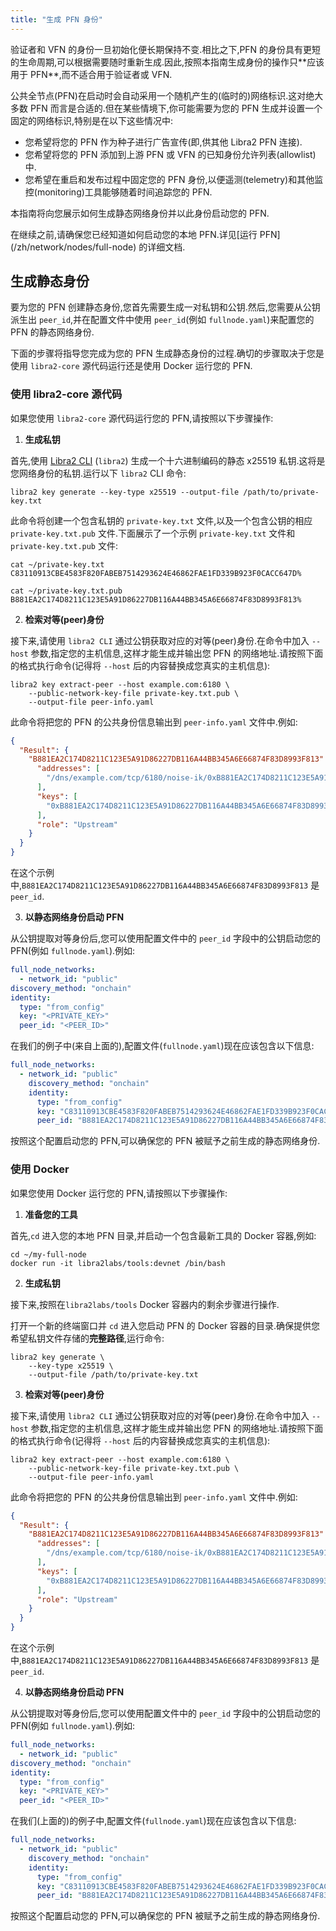 ```yaml
---
title: "生成 PFN 身份"
---
```



<Aside type="caution">
  验证者和 VFN 的身份一旦初始化便长期保持不变.相比之下,PFN 的身份具有更短的生命周期,可以根据需要随时重新生成.因此,按照本指南生成身份的操作只**应该用于 PFN**,而不适合用于验证者或 VFN.
</Aside>

公共全节点(PFN)在启动时会自动采用一个随机产生的(临时的)网络标识.这对绝大多数 PFN 而言是合适的.但在某些情境下,你可能需要为您的 PFN 生成并设置一个固定的网络标识,特别是在以下这些情况中:

- 您希望将您的 PFN 作为种子进行广告宣传(即,供其他 Libra2 PFN 连接).
- 您希望将您的 PFN 添加到上游 PFN 或 VFN 的已知身份允许列表(allowlist)中.
- 您希望在重启和发布过程中固定您的 PFN 身份,以便遥测(telemetry)和其他监控(monitoring)工具能够随着时间追踪您的 PFN.

本指南将向您展示如何生成静态网络身份并以此身份启动您的 PFN.

<Aside type="caution">
  在继续之前,请确保您已经知道如何启动您的本地 PFN.详见[运行 PFN](/zh/network/nodes/full-node) 的详细文档.
</Aside>

## 生成静态身份

要为您的 PFN 创建静态身份,您首先需要生成一对私钥和公钥.然后,您需要从公钥派生出 `peer_id`,并在配置文件中使用 `peer_id`(例如 `fullnode.yaml`)来配置您的 PFN 的静态网络身份.

下面的步骤将指导您完成为您的 PFN 生成静态身份的过程.确切的步骤取决于您是使用 `libra2-core` 源代码运行还是使用 Docker 运行您的 PFN.

### 使用 libra2-core 源代码

如果您使用 `libra2-core` 源代码运行您的 PFN,请按照以下步骤操作:

1. **生成私钥**

首先,使用 [Libra2 CLI](/zh/build/cli) (`libra2`) 生成一个十六进制编码的静态 x25519 私钥.这将是您网络身份的私钥.运行以下 `libra2` CLI 命令:

```shellscript filename="Terminal"
libra2 key generate --key-type x25519 --output-file /path/to/private-key.txt
```

此命令将创建一个包含私钥的 `private-key.txt` 文件,以及一个包含公钥的相应 `private-key.txt.pub` 文件.下面展示了一个示例 `private-key.txt` 文件和 `private-key.txt.pub` 文件:

```shellscript filename="Terminal"
cat ~/private-key.txt
C83110913CBE4583F820FABEB7514293624E46862FAE1FD339B923F0CACC647D%

cat ~/private-key.txt.pub
B881EA2C174D8211C123E5A91D86227DB116A44BB345A6E66874F83D8993F813%
```

2. **检索对等(peer)身份**

接下来,请使用 `libra2 CLI` 通过公钥获取对应的对等(peer)身份.在命令中加入 `--host` 参数,指定您的主机信息,这样才能生成并输出您 PFN 的网络地址.请按照下面的格式执行命令(记得将 `--host` 后的内容替换成您真实的主机信息):

```shellscript filename="Terminal"
libra2 key extract-peer --host example.com:6180 \
    --public-network-key-file private-key.txt.pub \
    --output-file peer-info.yaml
```

此命令将把您的 PFN 的公共身份信息输出到 `peer-info.yaml` 文件中.例如:

```json
{
  "Result": {
    "B881EA2C174D8211C123E5A91D86227DB116A44BB345A6E66874F83D8993F813": {
      "addresses": [
        "/dns/example.com/tcp/6180/noise-ik/0xB881EA2C174D8211C123E5A91D86227DB116A44BB345A6E66874F83D8993F813/handshake/0"
      ],
      "keys": [
        "0xB881EA2C174D8211C123E5A91D86227DB116A44BB345A6E66874F83D8993F813"
      ],
      "role": "Upstream"
    }
  }
}
```

在这个示例中,`B881EA2C174D8211C123E5A91D86227DB116A44BB345A6E66874F83D8993F813` 是 `peer_id`.

3. **以静态网络身份启动 PFN**

从公钥提取对等身份后,您可以使用配置文件中的 `peer_id` 字段中的公钥启动您的 PFN(例如 `fullnode.yaml`).例如:

```yaml filename="fullnode.yaml"
full_node_networks:
  - network_id: "public"
discovery_method: "onchain"
identity:
  type: "from_config"
  key: "<PRIVATE_KEY>"
  peer_id: "<PEER_ID>"
```

在我们的例子中(来自上面的),配置文件(`fullnode.yaml`)现在应该包含以下信息:

```yaml filename="fullnode.yaml"
full_node_networks:
  - network_id: "public"
    discovery_method: "onchain"
    identity:
      type: "from_config"
      key: "C83110913CBE4583F820FABEB7514293624E46862FAE1FD339B923F0CACC647D"
      peer_id: "B881EA2C174D8211C123E5A91D86227DB116A44BB345A6E66874F83D8993F813"
```

按照这个配置启动您的 PFN,可以确保您的 PFN 被赋予之前生成的静态网络身份.

### 使用 Docker

如果您使用 Docker 运行您的 PFN,请按照以下步骤操作:

1. **准备您的工具**

首先,`cd` 进入您的本地 PFN 目录,并启动一个包含最新工具的 Docker 容器,例如:

```shellscript filename="Terminal"
cd ~/my-full-node
docker run -it libra2labs/tools:devnet /bin/bash
```

2. **生成私钥**

接下来,按照在`libra2labs/tools` Docker 容器内的剩余步骤进行操作.

打开一个新的终端窗口并 `cd` 进入您启动 PFN 的 Docker 容器的目录.确保提供您希望私钥文件存储的**完整路径**,运行命令:

```shellscript filename="Terminal"
libra2 key generate \
    --key-type x25519 \
    --output-file /path/to/private-key.txt
```

3. **检索对等(peer)身份**

接下来,请使用 `libra2 CLI` 通过公钥获取对应的对等(peer)身份.在命令中加入 `--host` 参数,指定您的主机信息,这样才能生成并输出您 PFN 的网络地址.请按照下面的格式执行命令(记得将 `--host` 后的内容替换成您真实的主机信息):

```shellscript filename="Terminal"
libra2 key extract-peer --host example.com:6180 \
    --public-network-key-file private-key.txt.pub \
    --output-file peer-info.yaml
```

此命令将把您的 PFN 的公共身份信息输出到 `peer-info.yaml` 文件中.例如:

```json
{
  "Result": {
    "B881EA2C174D8211C123E5A91D86227DB116A44BB345A6E66874F83D8993F813": {
      "addresses": [
        "/dns/example.com/tcp/6180/noise-ik/0xB881EA2C174D8211C123E5A91D86227DB116A44BB345A6E66874F83D8993F813/handshake/0"
      ],
      "keys": [
        "0xB881EA2C174D8211C123E5A91D86227DB116A44BB345A6E66874F83D8993F813"
      ],
      "role": "Upstream"
    }
  }
}
```

在这个示例中,`B881EA2C174D8211C123E5A91D86227DB116A44BB345A6E66874F83D8993F813` 是 `peer_id`.

4. **以静态网络身份启动 PFN**

从公钥提取对等身份后,您可以使用配置文件中的 `peer_id` 字段中的公钥启动您的 PFN(例如 `fullnode.yaml`).例如:

```yaml
full_node_networks:
  - network_id: "public"
discovery_method: "onchain"
identity:
  type: "from_config"
  key: "<PRIVATE_KEY>"
  peer_id: "<PEER_ID>"
```

在我们(上面的)的例子中,配置文件(`fullnode.yaml`)现在应该包含以下信息:

```yaml
full_node_networks:
  - network_id: "public"
    discovery_method: "onchain"
    identity:
      type: "from_config"
      key: "C83110913CBE4583F820FABEB7514293624E46862FAE1FD339B923F0CACC647D"
      peer_id: "B881EA2C174D8211C123E5A91D86227DB116A44BB345A6E66874F83D8993F813"
```

按照这个配置启动您的 PFN,可以确保您的 PFN 被赋予之前生成的静态网络身份.
